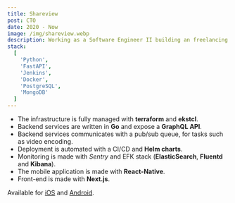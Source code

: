 ```yaml
---
title: Shareview
post: CTO
date: 2020 - Now
image: /img/shareview.webp
description: Working as a Software Engineer II building an freelancing job portal that gives jobs around data annotation to 350k+ people across US,EU and APAC regions.
stack:
  [
    'Python',
    'FastAPI',
    'Jenkins',
    'Docker',
    'PostgreSQL',
    'MongoDB'
  ]
---
```


- The infrastructure is fully managed with **terraform** and **ekstcl**.
- Backend services are written in **Go** and expose a **GraphQL API**.
- Backend services communicates with a pub/sub queue, for tasks such as video encoding.
- Deployment is automated with a CI/CD and **Helm charts**.
- Monitoring is made with _Sentry_ and EFK stack (**ElasticSearch**, **Fluentd** and **Kibana**).
- The mobile application is made with **React-Native**.
- Front-end is made with **Next.js**.

Available for [iOS](https://apps.apple.com/fr/app/shareview-vid%C3%A9os-de-paysages/id1549748087) and [Android](https://play.google.com/store/apps/details?id=fr.shareview.app).
